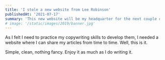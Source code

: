 ```yaml
---
title: 'I stole a new website from Lee Robinson'
publishedAt: '2021-07-17'
summary: 'This new website will be my headquarter for the next couple of years.'
# image: '/static/images/2019/banner.jpg'
---
```


As I felt I need to practice my copywriting skills to develop them, I needed a website where I can share my articles from time to time. Well, this is it.

Simple, clean, nothing fancy. Enjoy it as much as I do writing it.
